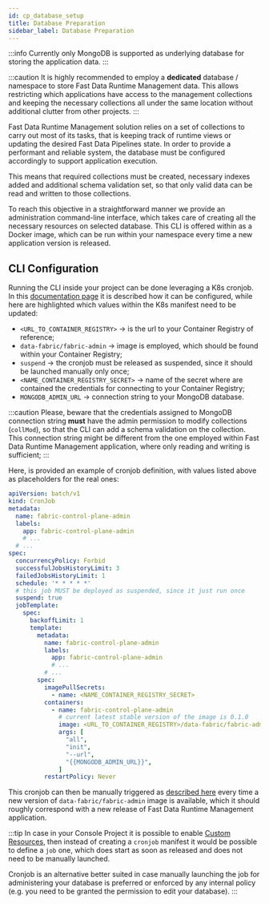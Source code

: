 ```yaml
---
id: cp_database_setup
title: Database Preparation
sidebar_label: Database Preparation
---
```


:::info
Currently only MongoDB is supported as underlying database for storing the application data.
:::

:::caution
It is highly recommended to employ a **dedicated** database / namespace to store Fast Data Runtime Management data. This allows
restricting which applications have access to the management collections and keeping the necessary collections
all under the same location without additional clutter from other projects.
:::

Fast Data Runtime Management solution relies on a set of collections to carry out most of its tasks, that is
keeping track of runtime views or updating the desired Fast Data Pipelines state. In order to provide
a performant and reliable system, the database must be configured accordingly to support application execution.

This means that required collections must be created, necessary indexes added and additional schema validation set,
so that only valid data can be read and written to those collections.  

To reach this objective in a straightforward manner we provide an administration command-line interface,
which takes care of creating all the necessary resources on selected database. This CLI is offered
within as a Docker image, which can be run within your namespace every time a new application version is released.

## CLI Configuration

Running the CLI inside your project can be done leveraging a K8s cronjob. In this [documentation page](/development_suite/api-console/api-design/jobs-cronjob.md)
it is described how it can be configured, while here are highlighted which values within the K8s manifest need to be updated:

- `<URL_TO_CONTAINER_REGISTRY>` &rarr; is the url to your Container Registry of reference;
- `data-fabric/fabric-admin` &rarr; image is employed, which should be found within your Container Registry;
- `suspend` &rarr; the cronjob must be released as suspended, since it should be launched manually only once;
- `<NAME_CONTAINER_REGISTRY_SECRET>` &rarr; name of the secret where are contained the credentials for connecting to your Container Registry;
- `MONGODB_ADMIN_URL` &rarr; connection string to your MongoDB database.

:::caution
Please, beware that the credentials assigned to MongoDB connection string **must** have the admin permission
to modify collections (`collMod`), so that the CLI can add a schema validation on the collection. This connection string
might be different from the one employed within Fast Data Runtime Management application, where only reading and writing is sufficient;
:::

Here, is provided an example of cronjob definition, with values listed above as placeholders for the real ones:

```yaml
apiVersion: batch/v1
kind: CronJob
metadata:
  name: fabric-control-plane-admin
  labels:
    app: fabric-control-plane-admin
    # ...
  # ...
spec:
  concurrencyPolicy: Forbid
  successfulJobsHistoryLimit: 3
  failedJobsHistoryLimit: 1
  schedule: '* * * * *'
  # this job MUST be deployed as suspended, since it just run once
  suspend: true
  jobTemplate:
    spec:
      backoffLimit: 1
      template:
        metadata:
          name: fabric-control-plane-admin
          labels:
            app: fabric-control-plane-admin
            # ...
          # ...
        spec:
          imagePullSecrets:
            - name: <NAME_CONTAINER_REGISTRY_SECRET>
          containers:
            - name: fabric-control-plane-admin
              # current latest stable version of the image is 0.1.0
              image: <URL_TO_CONTAINER_REGISTRY>/data-fabric/fabric-admin:0.1.0
              args: [
                "all",
                "init",
                "--url",
                "{{MONGODB_ADMIN_URL}}",
              ]
          restartPolicy: Never
```

This cronjob can then be manually triggered as [described here](/development_suite/monitoring/resources/cronjobs.md#manually-launching-a-cronjob)
every time a new version of `data-fabric/fabric-admin` image is available, which it should roughly correspond with a new release of
Fast Data Runtime Management application.

:::tip
In case in your Console Project it is possible to enable [Custom Resources](/console/design-your-projects/custom-resources/custom-resources.md), then instead of
creating a `cronjob` manifest it would be possible to define a `job` one, which does start as soon as released and does not need to be
manually launched.

Cronjob is an alternative better suited in case manually launching the job for administering your database is preferred
or enforced by any internal policy (e.g. you need to be granted the permission to edit your database).
:::
